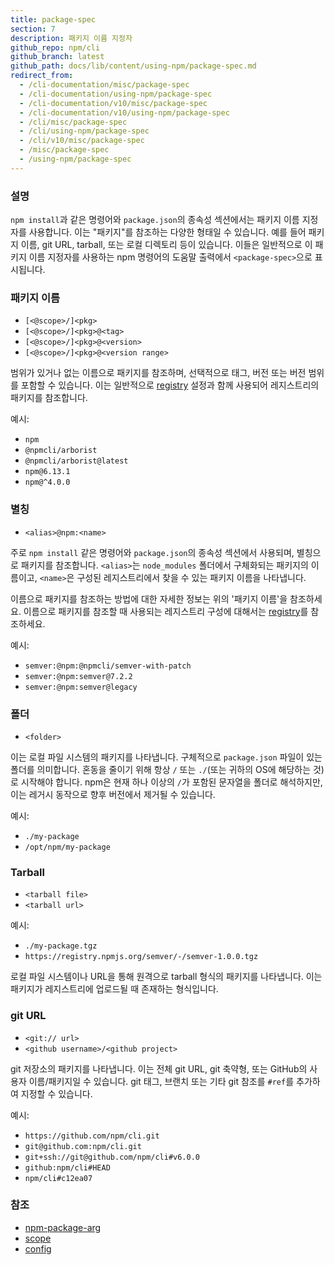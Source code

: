 ```yaml
---
title: package-spec
section: 7
description: 패키지 이름 지정자
github_repo: npm/cli
github_branch: latest
github_path: docs/lib/content/using-npm/package-spec.md
redirect_from:
  - /cli-documentation/misc/package-spec
  - /cli-documentation/using-npm/package-spec
  - /cli-documentation/v10/misc/package-spec
  - /cli-documentation/v10/using-npm/package-spec
  - /cli/misc/package-spec
  - /cli/using-npm/package-spec
  - /cli/v10/misc/package-spec
  - /misc/package-spec
  - /using-npm/package-spec
---
```


### 설명

`npm install`과 같은 명령어와 `package.json`의 종속성 섹션에서는 패키지 이름 지정자를 사용합니다. 이는 "패키지"를 참조하는 다양한 형태일 수 있습니다. 예를 들어 패키지 이름, git URL, tarball, 또는 로컬 디렉토리 등이 있습니다. 이들은 일반적으로 이 패키지 이름 지정자를 사용하는 npm 명령어의 도움말 출력에서 `<package-spec>`으로 표시됩니다.

### 패키지 이름

- `[<@scope>/]<pkg>`
- `[<@scope>/]<pkg>@<tag>`
- `[<@scope>/]<pkg>@<version>`
- `[<@scope>/]<pkg>@<version range>`

범위가 있거나 없는 이름으로 패키지를 참조하며, 선택적으로 태그, 버전 또는 버전 범위를 포함할 수 있습니다. 이는 일반적으로 [registry](/cli/v10/using-npm/config#registry) 설정과 함께 사용되어 레지스트리의 패키지를 참조합니다.

예시:

- `npm`
- `@npmcli/arborist`
- `@npmcli/arborist@latest`
- `npm@6.13.1`
- `npm@^4.0.0`

### 별칭

- `<alias>@npm:<name>`

주로 `npm install` 같은 명령어와 `package.json`의 종속성 섹션에서 사용되며, 별칭으로 패키지를 참조합니다. `<alias>`는 `node_modules` 폴더에서 구체화되는 패키지의 이름이고, `<name>`은 구성된 레지스트리에서 찾을 수 있는 패키지 이름을 나타냅니다.

이름으로 패키지를 참조하는 방법에 대한 자세한 정보는 위의 '패키지 이름'을 참조하세요. 이름으로 패키지를 참조할 때 사용되는 레지스트리 구성에 대해서는 [registry](/cli/v10/using-npm/config#registry)를 참조하세요.

예시:

- `semver:@npm:@npmcli/semver-with-patch`
- `semver:@npm:semver@7.2.2`
- `semver:@npm:semver@legacy`

### 폴더

- `<folder>`

이는 로컬 파일 시스템의 패키지를 나타냅니다. 구체적으로 `package.json` 파일이 있는 폴더를 의미합니다. 혼동을 줄이기 위해 항상 `/` 또는 `./`(또는 귀하의 OS에 해당하는 것)로 시작해야 합니다. npm은 현재 하나 이상의 `/`가 포함된 문자열을 폴더로 해석하지만, 이는 레거시 동작으로 향후 버전에서 제거될 수 있습니다.

예시:

- `./my-package`
- `/opt/npm/my-package`

### Tarball

- `<tarball file>`
- `<tarball url>`

예시:

- `./my-package.tgz`
- `https://registry.npmjs.org/semver/-/semver-1.0.0.tgz`

로컬 파일 시스템이나 URL을 통해 원격으로 tarball 형식의 패키지를 나타냅니다. 이는 패키지가 레지스트리에 업로드될 때 존재하는 형식입니다.

### git URL

- `<git:// url>`
- `<github username>/<github project>`

git 저장소의 패키지를 나타냅니다. 이는 전체 git URL, git 축약형, 또는 GitHub의 사용자 이름/패키지일 수 있습니다. git 태그, 브랜치 또는 기타 git 참조를 `#ref`를 추가하여 지정할 수 있습니다.

예시:

- `https://github.com/npm/cli.git`
- `git@github.com:npm/cli.git`
- `git+ssh://git@github.com/npm/cli#v6.0.0`
- `github:npm/cli#HEAD`
- `npm/cli#c12ea07`

### 참조

- [npm-package-arg](https://npm.im/npm-package-arg)
- [scope](/cli/v10/using-npm/scope)
- [config](/cli/v10/using-npm/config)
